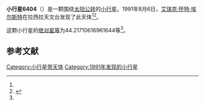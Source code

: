 {{Infobox planet
| bgcolour = #FFFFC0
| name = 6404 Vanavara
| symbol = 
| image = 
| caption = 
| discovery = yes
| discovery_ref = 
| discoverer = [[艾瑞克·怀特·埃尔斯特|艾瑞克·怀特·埃尔斯特]]
| discovery_site = [[拉西拉天文台|拉西拉天文台]] 
| discovered = 1991年8月6日
| designations = yes
| mp_name = 
| named_after = 
| alt_names = 1991 PS6/ 1978 EQ1 / 1989 EY
| mp_category = [[主带小行星|主带小行星]]
| orbit_ref = <ref name="a">[http://ssd.jpl.nasa.gov/sbdb.cgi?sstr=6404 6404 Vanavara] {{Wayback|url=http://ssd.jpl.nasa.gov/sbdb.cgi?sstr=6404 |date=20140924201508 }}，小行星數據庫瀏覽器（JPL Small-Body Database Browser）－[[美国国家航空航天局|美国国家航空航天局]]喷气推进实验室</ref>
| epoch = 2456400.5 (2013年4月18日更新)
| aphelion = {{convert|3.349313877168754|AU|km|3|abbr=on|lk=out}}
| perihelion = {{convert|2.777447715513257|AU|km|3|abbr=on}}
| semimajor = {{convert|3.063380796341006|AU|km|3|abbr=on}}
| eccentricity = 0.093339059
| period = 1958.393257 [[日|日]]<br />5.36[[儒略年|儒略年]]
| avg_speed = 
| inclination = 4.275542451363646
| asc_node = 109.7149535306622
| mean_anomaly = 
| arg_peri = 44.21710616961644
| satellites = 
| physical_characteristics = yes
| dimensions = 
| mass = 
| density = 
| surface_grav = 
| escape_velocity = 
| sidereal_day = 
| axial_tilt = 
| pole_ecliptic_lat = 
| pole_ecliptic_lon = 
| albedo = 
| temperatures= 
| temp_name1 = 
| mean_temp_1 = 
| max_temp_1 = 
| temp_name2 = 
| max_temp_2 = 
| spectral_type = 
| abs_magnitude = 44.21710616961644
}}

'''小行星6404'''（{{lang-en|6404 Vanavara}}）是一颗围绕[[太阳|太阳]][[公转|公转]]的[[小行星|小行星]]。1991年8月6日，[[艾瑞克·怀特·埃尔斯特|艾瑞克·怀特·埃尔斯特]]在拉西拉天文台发现了此天体<ref name="a" /><ref>{{cite news|title=小行星列表|url=http://cfa-www.harvard.edu/iau/lists/NumberedMPs.txt|accessdate=2013-07-08|newspaper=哈佛大学|archive-date=2008-05-17|archive-url=https://web.archive.org/web/20080517010638/http://cfa-www.harvard.edu/iau/lists/NumberedMPs.txt|dead-url=no}}</ref>。

这颗小行星的[[绝对星等|绝对星等]]为44.21710616961644等<ref name="a" />。

==参考文献==
{{reflist}}
{{Minor Planet Number|[[小行星6403|小行星6403]]|[[小行星6405|小行星6405]]}}

{{小天体}}

[[Category:小行星带天体|Category:小行星带天体]]
[[Category:1991年发现的小行星|Category:1991年发现的小行星]]

{{asteroid-stub}}